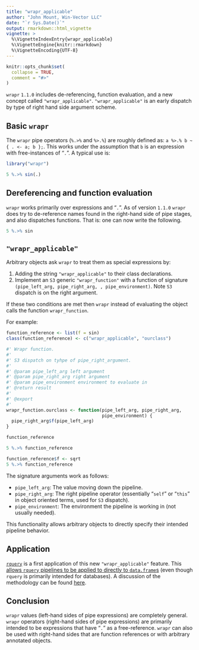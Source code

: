 ```yaml
---
title: "wrapr_applicable"
author: "John Mount, Win-Vector LLC"
date: "`r Sys.Date()`"
output: rmarkdown::html_vignette
vignette: >
  %\VignetteIndexEntry{wrapr_applicable}
  %\VignetteEngine{knitr::rmarkdown}
  %\VignetteEncoding{UTF-8}
---
```


```r
knitr::opts_chunk$set(
  collapse = TRUE,
  comment = "#>"
)
```

`wrapr` `1.1.0` includes de-referencing, function evaluation, and a new concept called `"wrapr_applicable"`.  `"wrapr_applicable"` is an early dispatch by type of right hand side argument scheme.

## Basic `wrapr`

The `wrapr` pipe operators (`%.>%` and `%>.%`) are roughly defined as: `a %>.% b ~ { . <- a; b };`.  This works under the assumption that `b` is an expression with free-instances of "`.`".  A typical use is:

```r
library("wrapr")

5 %.>% sin(.)
```

## Dereferencing and function evaluation

`wrapr` works primarily over expressions and "`.`".  As of version `1.1.0` `wrapr` does try to de-reference names found in the right-hand side of pipe stages, and also dispatches functions.  That is: one can now write the following.

```r
5 %.>% sin
```

## `"wrapr_applicable"`

Arbitrary objects ask `wrapr` to treat them as special expressions by:

  1. Adding the string `"wrapr_applicable"` to their class declarations.
  2. Implement an `S3` generic `"wrapr_function"` with a function of signature `(pipe_left_arg, pipe_right_arg, , pipe_environment)`.  Note `S3` dispatch is on the right argument.
  
If these two conditions are met then `wrapr` instead of evaluating the object calls the function `wrapr_function`.

For example:

```r
function_reference <- list(f = sin)
class(function_reference) <- c("wrapr_applicable", "ourclass")

#' Wrapr function.
#'
#' S3 dispatch on tyhpe of pipe_right_argument.
#'
#' @param pipe_left_arg left argument
#' @param pipe_right_arg right argument
#' @param pipe_environment environment to evaluate in
#' @return result
#'
#' @export
#'
wrapr_function.ourclass <- function(pipe_left_arg, pipe_right_arg,
                                    pipe_environment) {
  pipe_right_arg$f(pipe_left_arg)
}

function_reference

5 %.>% function_reference

function_reference$f <- sqrt
5 %.>% function_reference
```

The signature arguments work as follows:

  * `pipe_left_arg`: The value moving down the pipeline.
  * `pipe_right_arg`: The right pipeline operator (essentially "`self`" or "`this`" in object oriented terms, used for `S3` dispatch).
  * `pipe_environment`: The environment the pipeline is working in (not usually needed).

This functionality allows arbitrary objects to directly specify their intended pipeline behavior.

## Application

[`rquery`](https://github.com/WinVector/rquery) is a first application of this new `"wrapr_applicable"` feature.  This [allows `rquery` pipelines to be applied to directly to `data.frame`s](https://winvector.github.io/rquery/reference/rquery_apply_to_data_frame.html) (even though `rquery` is primarily intended for databases).  A discussion of the methodology can be found [here](https://winvector.github.io/rquery/articles/AdHocQueries.html#stored-ad-hoc-pipeline-mode).


## Conclusion

`wrapr` values (left-hand sides of pipe expressions) are completely general.
`wrapr` operators (right-hand sides of pipe expressions) are primarily intended to be expressions that have "`.`" as a free-reference.  `wrapr` can also be used with right-hand sides that are function references or with arbitrary annotated objects.


